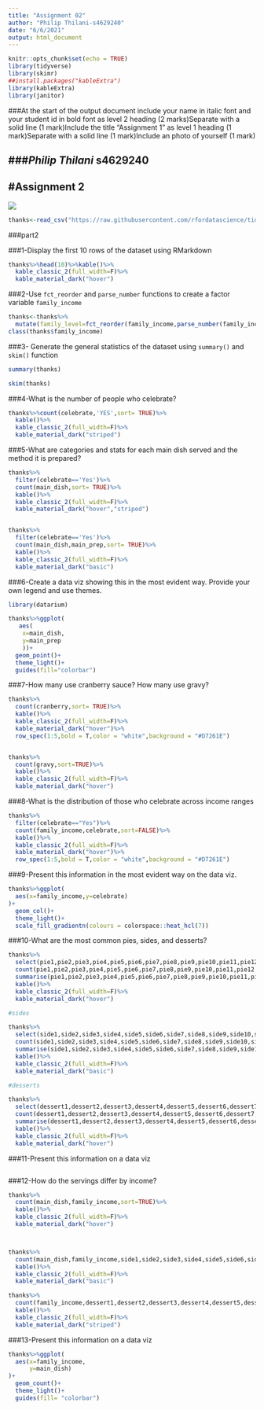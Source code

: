 ```yaml
---
title: "Assignment 02"
author: "Philip Thilani-s4629240"
date: "6/6/2021"
output: html_document
---
```


```r
knitr::opts_chunk$set(echo = TRUE)
library(tidyverse)
library(skimr)
##install.packages("kableExtra")
library(kableExtra)
library(janitor)
```

###At the start of the output document include your name in italic font and 
your student id in bold font as level 2 heading (2 marks)Separate with a solid line (1 mark)Include the title “Assignment 1” as level 1 heading (1 mark)Separate with a solid line (1 mark)Include an photo of yourself (1 mark)

###*Philip Thilani* **s4629240**
---
#Assignment 2
---
![ ](pic.jpg)

```r
thanks<-read_csv("https://raw.githubusercontent.com/rfordatascience/tidytuesday/master/data/2018/2018-11-20/thanksgiving_meals.csv")
```
###part2

###1-Display the first 10 rows of the dataset using RMarkdown
```r
thanks%>%head(10)%>%kable()%>%
  kable_classic_2(full_width=F)%>%
  kable_material_dark("hover")
```
###2-Use `fct_reorder` and `parse_number` functions to create a factor variable `family_income`
```r
thanks<-thanks%>%
  mutate(family_level=fct_reorder(family_income,parse_number(family_income)))
class(thanks$family_income)
```
###3- Generate the general statistics of the dataset using `summary()` and `skim()` function
```r
summary(thanks)

skim(thanks)
```
###4-What is the number of people who celebrate?
```r
thanks%>%count(celebrate,'YES',sort= TRUE)%>%
  kable()%>%
  kable_classic_2(full_width=F)%>%
  kable_material_dark("striped")
```
###5-What are categories and stats for each main dish served and the method it is prepared?
```r
thanks%>%
  filter(celebrate=='Yes')%>%
  count(main_dish,sort= TRUE)%>%
  kable()%>%
  kable_classic_2(full_width=F)%>%
  kable_material_dark("hover","striped")


thanks%>%
  filter(celebrate=='Yes')%>%
  count(main_dish,main_prep,sort= TRUE)%>%
  kable()%>%
  kable_classic_2(full_width=F)%>%
  kable_material_dark("basic")

```
###6-Create a data viz showing this in the most evident way. Provide your own legend and use themes.
```r
library(datarium)

thanks%>%ggplot(
   aes(
    x=main_dish,
    y=main_prep
    ))+
  geom_point()+
  theme_light()+
  guides(fill="colorbar")
```
###7-How many use cranberry sauce? How many use gravy?
```r
thanks%>%
  count(cranberry,sort= TRUE)%>%
  kable()%>%
  kable_classic_2(full_width=F)%>%
  kable_material_dark("hover")%>%
  row_spec(1:5,bold = T,color = "white",background = "#D7261E")


thanks%>%
  count(gravy,sort=TRUE)%>%
  kable()%>%
  kable_classic_2(full_width=F)%>%
  kable_material_dark("hover")

```
###8-What is the distribution of those who celebrate across income ranges
```r
thanks%>%
  filter(celebrate=="Yes")%>%
  count(family_income,celebrate,sort=FALSE)%>%
  kable()%>%
  kable_classic_2(full_width=F)%>%
  kable_material_dark("hover")%>%
  row_spec(1:5,bold = T,color = "white",background = "#D7261E")
```
###9-Present this information in the most evident way on the data viz.
```r
thanks%>%ggplot(
  aes(x=family_income,y=celebrate)
)+
  geom_col()+
  theme_light()+
  scale_fill_gradientn(colours = colorspace::heat_hcl(7))
```
###10-What are the most common pies, sides, and desserts?
```r
thanks%>%
  select(pie1,pie2,pie3,pie4,pie5,pie6,pie7,pie8,pie9,pie10,pie11,pie12,pie13)%>%
  count(pie1,pie2,pie3,pie4,pie5,pie6,pie7,pie8,pie9,pie10,pie11,pie12,pie13,sort=TRUE)%>%
  summarise(pie1,pie2,pie3,pie4,pie5,pie6,pie7,pie8,pie9,pie10,pie11,pie12,pie13)%>%
  kable()%>%
  kable_classic_2(full_width=F)%>%
  kable_material_dark("hover")

#sides

thanks%>%
  select(side1,side2,side3,side4,side5,side6,side7,side8,side9,side10,side11,side12,side13,side14,side15)%>%
  count(side1,side2,side3,side4,side5,side6,side7,side8,side9,side10,side11,side12,side13,side14,side15,sort=TRUE)%>%
  summarise(side1,side2,side3,side4,side5,side6,side7,side8,side9,side10,side11,side12,side13,side14,side15)%>%
  kable()%>%
  kable_classic_2(full_width=F)%>%
  kable_material_dark("basic")

#desserts

thanks%>%
  select(dessert1,dessert2,dessert3,dessert4,dessert5,dessert6,dessert7,dessert8,dessert9,dessert10,dessert11,dessert12)%>%
  count(dessert1,dessert2,dessert3,dessert4,dessert5,dessert6,dessert7,dessert8,dessert9,dessert10,dessert11,dessert12,sort=TRUE)%>%
  summarise(dessert1,dessert2,dessert3,dessert4,dessert5,dessert6,dessert7,dessert8,dessert9,dessert10,dessert11,dessert12)%>%
  kable()%>%
  kable_classic_2(full_width=F)%>%
  kable_material_dark("hover")
```
###11-Present this information on a data viz
```r

```
###12-How do the servings differ by income?
```r
thanks%>%
  count(main_dish,family_income,sort=TRUE)%>%
  kable()%>%
  kable_classic_2(full_width=F)%>%
  kable_material_dark("hover")



thanks%>%
  count(main_dish,family_income,side1,side2,side3,side4,side5,side6,side7,side8,side9,side10,side11,side12,side13,side14,side15,sort=TRUE)%>%
  kable()%>%
  kable_classic_2(full_width=F)%>%
  kable_material_dark("basic")

thanks%>%
  count(family_income,dessert1,dessert2,dessert3,dessert4,dessert5,dessert6,dessert7,dessert8,dessert9,dessert10,dessert11,dessert12,sort=TRUE)%>%
  kable()%>%
  kable_classic_2(full_width=F)%>%
  kable_material_dark("striped")
```
###13-Present this information on a data viz
```r
thanks%>%ggplot(
  aes(x=family_income,
      y=main_dish)
)+
  geom_count()+
  theme_light()+
  guides(fill= "colorbar")
```



